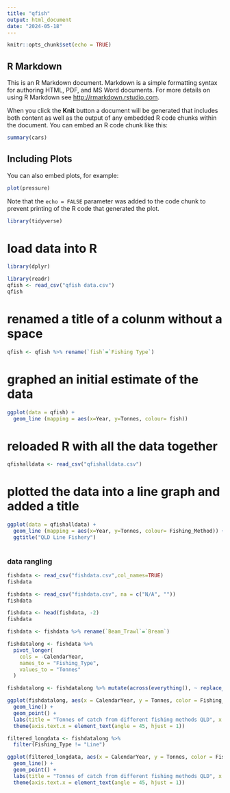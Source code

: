 ```yaml
---
title: "qfish"
output: html_document
date: "2024-05-18"
---
```


```r
knitr::opts_chunk$set(echo = TRUE)
```

## R Markdown

This is an R Markdown document. Markdown is a simple formatting syntax for authoring HTML, PDF, and MS Word documents. For more details on using R Markdown see <http://rmarkdown.rstudio.com>.

When you click the **Knit** button a document will be generated that includes both content as well as the output of any embedded R code chunks within the document. You can embed an R code chunk like this:

```r
summary(cars)
```

## Including Plots

You can also embed plots, for example:

```r
plot(pressure)
```

Note that the `echo = FALSE` parameter was added to the code chunk to prevent printing of the R code that generated the plot.

```r
library(tidyverse)
```
# load data into R
```r
library(dplyr)
```

```r
library(readr)
qfish <- read_csv("qfish data.csv")
qfish
```

# renamed a title of a colunm without a space
```r
qfish <- qfish %>% rename(`fish`=`Fishing Type`)
```

# graphed an initial estimate of the data 
```r
ggplot(data = qfish) + 
  geom_line (mapping = aes(x=Year, y=Tonnes, colour= fish))

```

# reloaded R with all the data together 
```r
qfishalldata <- read_csv("qfishalldata.csv")
```

# plotted the data into a line graph and added a title 
```r
ggplot(data = qfishalldata) + 
  geom_line (mapping = aes(x=Year, y=Tonnes, colour= Fishing_Method)) + 
  ggtitle("QLD Line Fishery")
 
```


### data rangling 

```r
fishdata <- read_csv("fishdata.csv",col_names=TRUE)
fishdata
```
```r

fishdata <- read_csv("fishdata.csv", na = c("N/A", ""))
fishdata
```

```r
fishdata <- head(fishdata, -2)
fishdata
```

```r
fishdata <- fishdata %>% rename(`Beam_Trawl`=`Bream`)
```


```r
fishdatalong <- fishdata %>%
  pivot_longer(
    cols = -CalendarYear,
    names_to = "Fishing_Type", 
    values_to = "Tonnes"
  )
```

```r
fishdatalong <- fishdatalong %>% mutate(across(everything(), ~ replace_na(., 0)))

```



```r
ggplot(fishdatalong, aes(x = CalendarYear, y = Tonnes, color = Fishing_Type, group = Fishing_Type)) +
  geom_line() +
  geom_point() +
  labs(title = "Tonnes of catch from different fishing methods QLD", x = "Year", y = "Tonnes") +
  theme(axis.text.x = element_text(angle = 45, hjust = 1))
```

```r
filtered_longdata <- fishdatalong %>%
  filter(Fishing_Type != "Line")
```

```r
ggplot(filtered_longdata, aes(x = CalendarYear, y = Tonnes, color = Fishing_Type, group = Fishing_Type)) +
  geom_line() +
  geom_point() +
  labs(title = "Tonnes of catch from different fishing methods QLD", x = "Year", y = "Tonnes") +
  theme(axis.text.x = element_text(angle = 45, hjust = 1))
```

